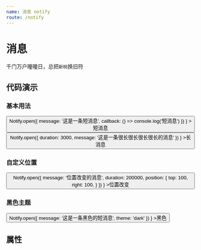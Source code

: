 ```yaml
---
name: 消息 notify
route: /notify
---
```




# 消息

千门万户曈曈日，总把`新桃`换旧符

## 代码演示

### 基本用法

<Playground>
  <Button 
    theme='primary'
    outline
    onClick={
      () => Notify.open({
        message: '这是一条短消息',
        callback: () => console.log('短消息')
      })
    }
  >短消息</Button>
  <Button 
    theme='primary'
    outline
    onClick={
      () => Notify.open({
        duration: 3000,
        message: '这是一条很长很长很长很长的消息'
      })
    }
  >长消息</Button>
</Playground>

### 自定义位置

<Playground>
  <Button 
    theme='primary'
    outline
    onClick={
      () => Notify.open({
        message: '位置改变的消息',
        duration: 200000,
        position: {
          top: 100,
          right: 100,
        }
      })
    }
  >位置改变</Button>
</Playground>

### 黑色主题

<Playground>
  <Button 
    theme='dark'
    outline
    onClick={
      () => Notify.open({
        message: '这是一条黑色的短消息',
        theme: 'dark'
      })
    }
  >黑色</Button>
</Playground>

  
## 属性

<PropsTable of={NotifyInner} />